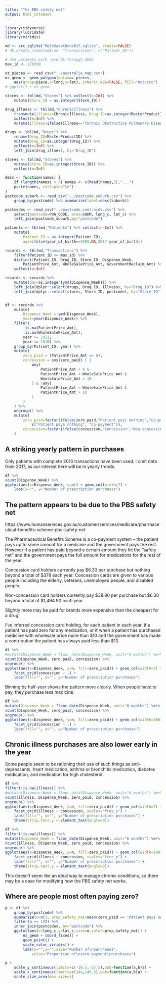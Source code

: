 ```yaml
---
title: "The PBS safety net"
output: html_notebook
---
```


```r
library(tidyverse)
library(lubridate)
library(viridis)
```

```r
md <- src_sqlite("MelbDatathon2017.sqlite", create=FALSE)
# db_create_index(md$con, "Transactions", c("Patient_ID"))

# Use patients with records through 2016
max_id <- 279200

oz_pieces <- read_csv("../australia_map.csv")
oz_geom <- geom_polygon(data=oz_pieces, 
    aes(group=piece,x=long,y=lat), inherit.aes=FALSE, fill="#cccccc")
# ggplot() + oz_geom

stores <- tbl(md,"Stores") %>% collect(n=Inf) %>%
    mutate(Store_ID = as.integer(Store_ID))

drug_illness <- tbl(md,"ChronicIllness") %>%
    transmute(illness=ChronicIllness, Drug_ID=as.integer(MasterProductID)) %>%
    collect(n=Inf) %>%
    mutate(illness=ifelse(illness=="Chronic Obstructive Pulmonary Disease (COPD)","COPD",illness))

drugs <- tbl(md,"Drugs") %>%
    rename(Drug_ID=MasterProductID) %>%
    mutate(Drug_ID=as.integer(Drug_ID)) %>%
    collect(n=Inf) %>%
    left_join(drug_illness, by="Drug_ID")

stores <- tbl(md,"Stores") %>%
    mutate(Store_ID=as.integer(Store_ID)) %>%
    collect(n=Inf)

desc <- function(names) {
    if (length(names) > 3) names <- c(head(names,2),"...")
    paste(names, collapse="\n")
}
postcode_suburb <- read_csv("../postcode_suburb.csv") %>%
    group_by(postcode) %>% summarize(label=desc(suburb))

postcodes <- read_csv("../postcode_centroids.csv") %>%
    select(postcode=POA_CODE, area=SQKM, long_c, lat_c) %>%
    left_join(postcode_suburb,by="postcode")

patients <- tbl(md,"Patients") %>% collect(n=Inf) %>%
    mutate(
        Patient_ID = as.integer(Patient_ID),
        age=ifelse(year_of_birth==1900,NA,2017-year_of_birth))

records <- tbl(md,"Transactions") %>%
    filter(Patient_ID <= max_id) %>%
    distinct(Patient_ID, Drug_ID, Store_ID, Dispense_Week, 
        PatientPrice_Amt, WholeSalePrice_Amt, GovernmentReclaim_Amt) %>%
    collect(n=Inf)

records <- records %>%
    mutate(day=as.integer(ymd(Dispense_Week))) %>%
    left_join(dplyr::select(drugs, Drug_ID, illness), by="Drug_ID") %>%
    left_join(dplyr::select(stores, Store_ID, postcode), by="Store_ID")


df <- records %>%
    mutate(
        Dispense_Week = ymd(Dispense_Week),
        year=year(Dispense_Week)) %>%
    filter(
        !is.na(PatientPrice_Amt), 
        !is.na(WholeSalePrice_Amt),
        year >= 2011,
        year <= 2016) %>%
    group_by(Patient_ID, year) %>%
    mutate(
        zero_paid = (PatientPrice_Amt == 0),
        concession = any(zero_paid) | (
            any(
                PatientPrice_Amt > 0 &
                PatientPrice_Amt < WholeSalePrice_Amt & 
                WholeSalePrice_Amt > 10
            ) & !any(
                PatientPrice_Amt < WholeSalePrice_Amt &
                PatientPrice_Amt > 10
            )
        )
    ) %>%
    ungroup() %>%
    mutate(
        zero_paid=factor(ifelse(zero_paid,"Patient pays nothing","Co-payment"),
            c("Patient pays nothing", "Co-payment")),
        concession=factor(ifelse(concession,"Concession","Non-concession"))
    )
```

## A striking yearly pattern in purchases

Only patients with complete 2016 transactions have been used. I omit data from 2017, as our interest here will be in yearly trends.

```r
df %>%
count(Dispense_Week) %>%
ggplot(aes(x=Dispense_Week, y=n)) + geom_col(width=7) +
    labs(x="", y="Number of prescription purchases")
```

## The pattern appears to be due to the PBS safety net

https://www.humanservices.gov.au/customer/services/medicare/pharmaceutical-benefits-scheme-pbs-safety-net

The Pharmaceutical Benefits Scheme is a co-payment system -- the patient pays up to some amount for a medicine and the government pays the rest. However if a patient has paid beyond a certain amount they hit the "safety net" and the government pays the full amount for medications for the rest of the year.

Concession card holders currently pay \$6.30 per purchase but nothing beyond a total of \$378 each year. Concession cards are given to various people including the elderly, veterans, unemployed people, and disabled people.

Non-concession card holders currently pay \$38.80 per purchase but \$6.30 beyond a total of \$1,494.90 each year.

Slightly more may be paid for brands more expensive than the cheapest for a drug.

I've inferred concession card holding, for each patient in each year, if a patient has paid zero for any medication, or if when a patient has purchased medicine with wholesale price more than \$10 and the government has made a contribution the patient has always paid less than \$10.

```r
df %>%
#mutate(Dispense_Week = floor_date(Dispense_Week, unit="6 months") %m+% months(3)) %>%
count(Dispense_Week, zero_paid, concession) %>%
ungroup() %>%
ggplot(aes(x=Dispense_Week, y=n, fill=zero_paid)) + geom_col(width=7) +
    facet_grid(concession ~ .) + 
    labs(fill="", x="", y="Number of prescription purchases")
```

Binning by half-year shows the pattern more clearly. When people have to pay, they purchase less medicine.

```r
df %>%
mutate(Dispense_Week = floor_date(Dispense_Week, unit="6 months") %m+% months(3)) %>%
count(Dispense_Week, zero_paid, concession) %>%
ungroup() %>%
ggplot(aes(x=Dispense_Week, y=n, fill=zero_paid)) + geom_col(width=100) +
    facet_grid(concession ~ .) + 
    labs(fill="", x="", y="Number of prescription purchases")
```


## Chronic illness purchases are also lower early in the year

Some people seem to be rationing their use of such things as anti-depressants, heart medication, asthma or bronchitis medication, diabetes medication, and medication for high cholesterol.

```r
df %>%
filter(!is.na(illness)) %>%
#mutate(Dispense_Week = floor_date(Dispense_Week, unit="6 months") %m+% months(3)) %>%
count(illness, Dispense_Week, zero_paid, concession) %>%
ungroup() %>%
ggplot(aes(x=Dispense_Week, y=n, fill=zero_paid)) + geom_col(width=7) +
    facet_grid(illness ~ concession, scales="free_y") + 
    labs(fill="", x="", y="Number of prescription purchases") +
    theme(strip.text.y = element_text(angle=0))
```


```r
df %>%
filter(!is.na(illness)) %>%
mutate(Dispense_Week = floor_date(Dispense_Week, unit="6 months") %m+% months(3)) %>%
count(illness, Dispense_Week, zero_paid, concession) %>%
ungroup() %>%
ggplot(aes(x=Dispense_Week, y=n, fill=zero_paid)) + geom_col(width=100) +
    facet_grid(illness ~ concession, scales="free_y") + 
    labs(fill="", x="", y="Number of prescription purchases") +
    theme(strip.text.y = element_text(angle=0))
```

This doesn't seem like an ideal way to manage chronic conditions, so there may be a case for modifying how the PBS safety net works.


## Where are people most often paying zero?

```r
p <- df %>%
    group_by(postcode) %>%
    summarize(n=n(), prop_safety_net=mean(zero_paid == "Patient pays nothing")) %>%
    filter(n >= 100) %>%
    inner_join(postcodes, by="postcode") %>%
    ggplot(aes(x=long_c,y=lat_c,size=n,color=prop_safety_net)) + 
        oz_geom + coord_fixed() + 
        geom_point() +
        scale_color_viridis() +
        labs(x="",y="",size="Number of\npurchases", 
            color="Proportion of\nzero payment\npurchases")

p + 
    scale_y_continuous(limits=c(-38.5,-37.5),oob=function(a,b)a) +
    scale_x_continuous(limits=c(144,145.5),oob=function(a,b)a) +
    scale_size_area(max_size=4)
```




